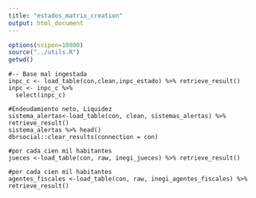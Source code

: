 ```yaml
---
title: "estados_matrix_creation"
output: html_document
---
```


```r
options(scipen=10000)
source("../utils.R")
getwd()
```

```INPC
#-- Base mal ingestada
inpc_c <- load_table(con,clean,inpc_estado) %>% retrieve_result()
inpc <- inpc_c %>%
  select(inpc_c)

```

```SISTEMA
#Endeudamiento neto, Liquidez
sistema_alertas<-load_table(con, clean, sistemas_alertas) %>% retrieve_result()
sistema_alertas %>% head()
dbrsocial::clear_results(connection = con)
```

```JUECES
#por cada cien mil habitantes
jueces <-load_table(con, raw, inegi_jueces) %>% retrieve_result()
```

```AGENTES
#por cada cien mil habitantes
agentes_fiscales <-load_table(con, raw, inegi_agentes_fiscales) %>% retrieve_result()
```

